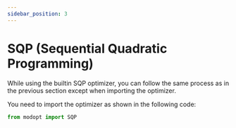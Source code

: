```yaml
---
sidebar_position: 3
---
```


# SQP (Sequential Quadratic Programming)

While using the builtin SQP optimizer, you can follow the same process as in the previous section
except when importing the optimizer.

You need to import the optimizer as shown in the following code:

```py
from modopt import SQP
```